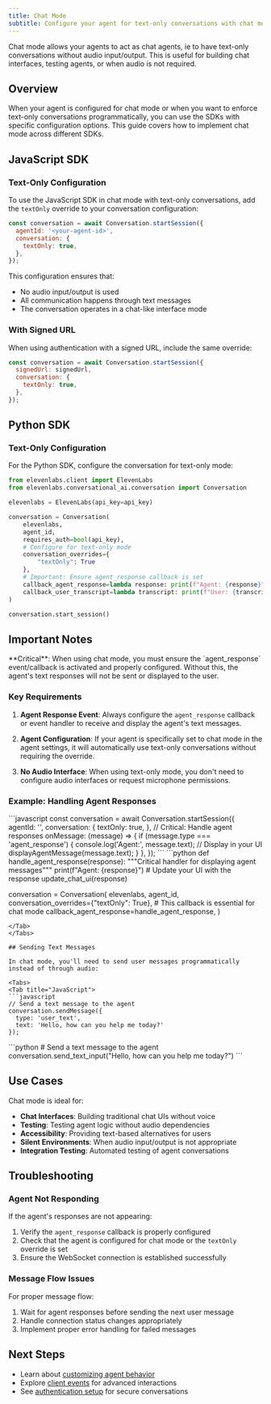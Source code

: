 ```yaml
---
title: Chat Mode
subtitle: Configure your agent for text-only conversations with chat mode
---
```


<Info>
  Chat mode allows your agents to act as chat agents, ie to have text-only conversations without
  audio input/output. This is useful for building chat interfaces, testing agents, or when audio is
  not required.
</Info>

## Overview

When your agent is configured for chat mode or when you want to enforce text-only conversations programmatically, you can use the SDKs with specific configuration options. This guide covers how to implement chat mode across different SDKs.

## JavaScript SDK

### Text-Only Configuration

To use the JavaScript SDK in chat mode with text-only conversations, add the `textOnly` override to your conversation configuration:

```javascript
const conversation = await Conversation.startSession({
  agentId: '<your-agent-id>',
  conversation: {
    textOnly: true,
  },
});
```

This configuration ensures that:

- No audio input/output is used
- All communication happens through text messages
- The conversation operates in a chat-like interface mode

### With Signed URL

When using authentication with a signed URL, include the same override:

```javascript
const conversation = await Conversation.startSession({
  signedUrl: signedUrl,
  conversation: {
    textOnly: true,
  },
});
```

## Python SDK

### Text-Only Configuration

For the Python SDK, configure the conversation for text-only mode:

```python
from elevenlabs.client import ElevenLabs
from elevenlabs.conversational_ai.conversation import Conversation

elevenlabs = ElevenLabs(api_key=api_key)

conversation = Conversation(
    elevenlabs,
    agent_id,
    requires_auth=bool(api_key),
    # Configure for text-only mode
    conversation_overrides={
        "textOnly": True
    },
    # Important: Ensure agent_response callback is set
    callback_agent_response=lambda response: print(f"Agent: {response}"),
    callback_user_transcript=lambda transcript: print(f"User: {transcript}"),
)

conversation.start_session()
```

## Important Notes

<Warning>
  **Critical**: When using chat mode, you must ensure the `agent_response` event/callback is
  activated and properly configured. Without this, the agent's text responses will not be sent or
  displayed to the user.
</Warning>

### Key Requirements

1. **Agent Response Event**: Always configure the `agent_response` callback or event handler to receive and display the agent's text messages.

2. **Agent Configuration**: If your agent is specifically set to chat mode in the agent settings, it will automatically use text-only conversations without requiring the override.

3. **No Audio Interface**: When using text-only mode, you don't need to configure audio interfaces or request microphone permissions.

### Example: Handling Agent Responses

<Tabs>
<Tab title="JavaScript">
```javascript
const conversation = await Conversation.startSession({
  agentId: '<your-agent-id>',
  conversation: {
    textOnly: true,
  },
  // Critical: Handle agent responses
  onMessage: (message) => {
    if (message.type === 'agent_response') {
      console.log('Agent:', message.text);
      // Display in your UI
      displayAgentMessage(message.text);
    }
  },
});
```
</Tab>

<Tab title="Python">
```python
def handle_agent_response(response):
    """Critical handler for displaying agent messages"""
    print(f"Agent: {response}")
    # Update your UI with the response
    update_chat_ui(response)

conversation = Conversation(
elevenlabs,
agent_id,
conversation_overrides={"textOnly": True}, # This callback is essential for chat mode
callback_agent_response=handle_agent_response,
)

````
</Tab>
</Tabs>

## Sending Text Messages

In chat mode, you'll need to send user messages programmatically instead of through audio:

<Tabs>
<Tab title="JavaScript">
```javascript
// Send a text message to the agent
conversation.sendMessage({
  type: 'user_text',
  text: 'Hello, how can you help me today?'
});
````

</Tab>

<Tab title="Python">
```python
# Send a text message to the agent
conversation.send_text_input("Hello, how can you help me today?")
```
</Tab>
</Tabs>

## Use Cases

Chat mode is ideal for:

- **Chat Interfaces**: Building traditional chat UIs without voice
- **Testing**: Testing agent logic without audio dependencies
- **Accessibility**: Providing text-based alternatives for users
- **Silent Environments**: When audio input/output is not appropriate
- **Integration Testing**: Automated testing of agent conversations

## Troubleshooting

### Agent Not Responding

If the agent's responses are not appearing:

1. Verify the `agent_response` callback is properly configured
2. Check that the agent is configured for chat mode or the `textOnly` override is set
3. Ensure the WebSocket connection is established successfully

### Message Flow Issues

For proper message flow:

1. Wait for agent responses before sending the next user message
2. Handle connection status changes appropriately
3. Implement proper error handling for failed messages

## Next Steps

- Learn about [customizing agent behavior](/docs/conversational-ai/customization/llm)
- Explore [client events](/docs/conversational-ai/customization/client-events) for advanced interactions
- See [authentication setup](/docs/conversational-ai/customization/authentication) for secure conversations
